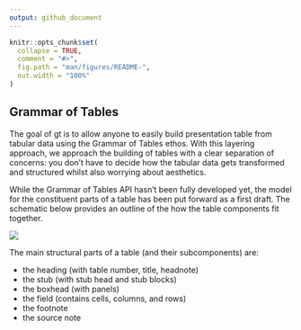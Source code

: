 ```yaml
---
output: github_document
---
```


<!-- README.md is generated from README.Rmd. Please edit that file -->

```r
knitr::opts_chunk$set(
  collapse = TRUE,
  comment = "#>",
  fig.path = "man/figures/README-",
  out.width = "100%"
)
```

## Grammar of Tables

The goal of gt is to allow anyone to easily build presentation table from tabular data using the Grammar of Tables ethos. With this layering approach, we approach the building of tables with a clear separation of concerns: you don't have to decide how the tabular data gets transformed and structured whilst also worrying about aesthetics.

While the Grammar of Tables API hasn't been fully developed yet, the model for the constituent parts of a table has been put forward as a first draft. The schematic below provides an outline of the how the table components fit together.

<img src="man/figures/gt_parts_of_a_table.png">

The main structural parts of a table (and their subcomponents) are:

- the heading (with table number, title, headnote)
- the stub (with stub head and stub blocks)
- the boxhead (with panels)
- the field (contains cells, columns, and rows)
- the footnote
- the source note

